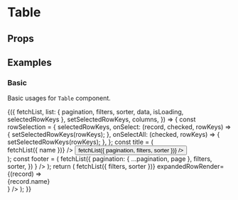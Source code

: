 
<Meta title="Components/Table" component={Table} />

# Table

## Props

<Props of={Table} />

## Examples

### Basic

Basic usages for `Table` component.

<Preview>
  <Story name="basic table">
    <TableDataWrapper>
      {({
        fetchList,
        list: { pagination, filters, sorter, data, isLoading, selectedRowKeys },
        setSelectedRowKeys,
        columns,
      }) => {
        const rowSelection = {
          selectedRowKeys,
          onSelect: (record, checked, rowKeys) => {
            setSelectedRowKeys(rowKeys);
          },
          onSelectAll: (checked, rowKeys) => {
            setSelectedRowKeys(rowKeys);
          },
        };
        const title = (
          <div style={{ display: "flex" }}>
            <InputSearch
              style={{ flex: 1 }}
              placeholder="please input a word"
              onSearch={(name) => fetchList({ name })}
            />
            <Button
              style={{ marginLeft: 12 }}
              icon="refresh"
              type="flat"
              onClick={() => fetchList({ pagination, filters, sorter })}
            />
          </div>
        );
        const footer = (
          <Pagination
            {...pagination}
            onChange={(page) =>
              fetchList({
                pagination: { ...pagination, page },
                filters,
                sorter,
              })
            }
          />
        );
        return (
          <Table
            rowKey="name"
            columns={columns}
            filters={filters}
            sorter={sorter}
            dataSource={data}
            loading={isLoading}
            rowSelection={rowSelection}
            title={title}
            footer={footer}
            onChange={(filters, sorter) => fetchList({ filters, sorter })}
            expandedRowRender={(record) => <div>{record.name}</div>}
          />
        );
      }}
    </TableDataWrapper>
  </Story>
</Preview>
